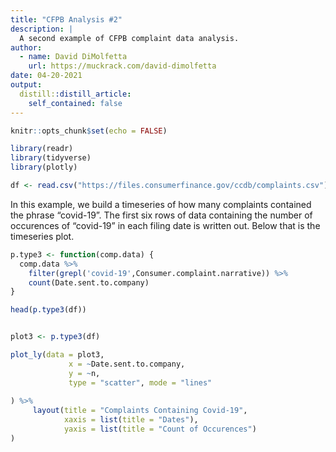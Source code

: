```yaml
---
title: "CFPB Analysis #2"
description: |
  A second example of CFPB complaint data analysis.
author:
  - name: David DiMolfetta
    url: https://muckrack.com/david-dimolfetta
date: 04-20-2021
output:
  distill::distill_article:
    self_contained: false
---
```



```r
knitr::opts_chunk$set(echo = FALSE)
```

```r
library(readr)
library(tidyverse)
library(plotly)

df <- read.csv("https://files.consumerfinance.gov/ccdb/complaints.csv")
```


In this example, we build a timeseries of how many complaints contained the phrase "covid-19". The first six rows of data containing the number of occurences of "covid-19" in each filing date is written out. Below that is the timeseries plot.


```r
p.type3 <- function(comp.data) {
  comp.data %>%
    filter(grepl('covid-19',Consumer.complaint.narrative)) %>%
    count(Date.sent.to.company)
}

head(p.type3(df))


plot3 <- p.type3(df)

plot_ly(data = plot3,
             x = ~Date.sent.to.company,
             y = ~n,
             type = "scatter", mode = "lines"
              
) %>% 
     layout(title = "Complaints Containing Covid-19",
            xaxis = list(title = "Dates"),
            yaxis = list(title = "Count of Occurences")
)

```


